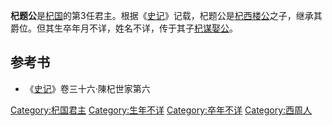 '''杞题公'''是[[杞国|杞国]]的第3任君主。根据《[[史记|史记]]》记载，杞题公是[[杞西楼公|杞西楼公]]之子，继承其爵位。但其生卒年月不详，姓名不详，传于其子[[杞谋娶公|杞谋娶公]]。

==参考书==
* 《[[史记|史记]]》卷三十六·陳杞世家第六
{{中国皇帝|父 [[杞西楼公|杞西楼公]] |子[[杞谋娶公|杞谋娶公]]|[[杞国|杞国君主]]|前？年—前？年}}
{{杞国君主}}
{{China-monarch-stub}}
[[Category:杞国君主|Category:杞国君主]]
[[Category:生年不详|Category:生年不详]]
[[Category:卒年不详|Category:卒年不详]]
[[Category:西周人|Category:西周人]]